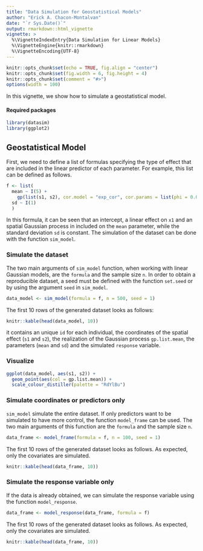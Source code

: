 ```yaml
---
title: "Data Simulation for Geostatistical Models"
author: "Erick A. Chacon-Montalvan"
date: "`r Sys.Date()`"
output: rmarkdown::html_vignette
vignette: >
  %\VignetteIndexEntry{Data Simulation for Linear Models}
  %\VignetteEngine{knitr::rmarkdown}
  %\VignetteEncoding{UTF-8}
---
```


```r
knitr::opts_chunk$set(echo = TRUE, fig.align = "center")
knitr::opts_chunk$set(fig.width = 6, fig.height = 4)
knitr::opts_chunk$set(comment = "#>")
options(width = 100)
```

In this vignette, we show how to simulate a geostatistical model.

#### Required packages

```r
library(datasim)
library(ggplot2)
```

## Geostatistical Model

First, we need to define a list of formulas specifying the type of effect that are
included in the linear predictor of each parameter. For example, this list can be
defined as follows.

```r
f <- list(
  mean ~ I(5) +
    gp(list(s1, s2), cor.model = "exp_cor", cor.params = list(phi = 0.02)),
  sd ~ I(1)
  )
```

In this formula, it can be seen that an intercept, a linear effect on `x1` and an
spatial Gaussian process in included on the `mean` parameter, while the
standard deviation `sd` is constant. The simulation of the dataset can be done with
the function `sim_model`.

### Simulate the dataset

The two main arguments of `sim_model` function, when working with linear Gaussian
models, are the `formula` and the sample size `n`.
In order to obtain a reproducible dataset, a seed must be defined
with the function `set.seed` or by using the argument `seed` in `sim_model`.

```r
data_model <- sim_model(formula = f, n = 500, seed = 1)
```

The first 10 rows of the generated dataset looks as follows:
```r
knitr::kable(head(data_model, 10))
```

it contains an unique `id` for each individual, the coordinates of the spatial effect (`s1` and `s2`), the realization of the Gaussian process `gp.list.mean`, the parameters (`mean` and `sd`) and the simulated `response` variable.

### Visualize

```r
ggplot(data_model, aes(s1, s2)) +
  geom_point(aes(col = gp.list.mean)) +
  scale_colour_distiller(palette = "RdYlBu")
```


### Simulate coordinates or predictors only

`sim_model` simulate the entire dataset. If only predictors want to be simulated to
have more control, the function `model_frame` can be used.  The two main arguments
of this function are the `formula` and the sample size `n`.

```r
data_frame <- model_frame(formula = f, n = 100, seed = 1)
```
The first 10 rows of the generated dataset looks as follows. As expected, only the
covariates are simulated.

```r
knitr::kable(head(data_frame, 10))
```

### Simulate the response variable only

If the data is already obtained, we can simulate the response variable using the
function `model_response`.

```r
data_frame <- model_response(data_frame, formula = f)
```

The first 10 rows of the generated dataset looks as follows. As expected, only the
covariates are simulated.

```r
knitr::kable(head(data_frame, 10))
```
